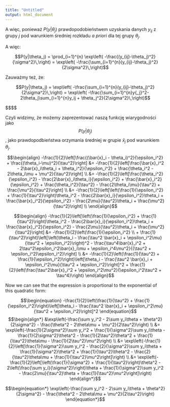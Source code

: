 ```yaml
---
title: "Untitled"
output: html_document
---
```


A więc, ponieważ $P(y|\theta_j)$ prawdopodobieństwem uzyskania danych $y_{ij}$ z grupy $j$ pod warunkiem średniej rozkładu *a priori* dla tej grupy $\theta_j$.

A więc:

$$P(y|\theta_j) = \prod_{i=1}^{n} \exp\left( -\frac{(y_{ij}-\theta_j)^2}{\sigma^2}\,\right) = \exp\left( -\frac{\sum_{i=1}^{n}(y_{ij}-\theta_j)^2}{2\sigma^2}\,\right)$$

Zauważmy też, że: 

$$P(y|\theta_j) = \exp\left( -\frac{\sum_{i=1}^{n}(y_{ij}-\theta_j)^2}{2\sigma^2}\,\right) = \exp\left( -\frac{\sum_{i=1}^{n}y{_j}^2-2\theta_j\sum_{i=1}^{n}y_ij + \theta_j^2}{2\sigma^2}\,\right)$$

$$\begin{equation}
\begin{aligned}
P(y|\theta_j) ={} & \exp\left( -\frac{\sum_{i=1}^{n}(y_{ij}-\theta_j)^2}{2\sigma^2}\,\right) \\
    ={}  & \exp\left( -\frac{\sum_{i=1}^{n}y_{ij}^2-2n_{j}\theta_j\sum_{i=1}^{n}y_{ij} + n_j\theta_j^2}{2\sigma^2}\,\right) \\
    ={}  & \exp\left( -\frac{\sum_{i=1}^{n}y_{ij}^2-2n_{j}\theta_j\sum_{i=1}^{n}y_{ij} + n_j\theta_j^2}{2\sigma^2} \frac{\frac{1}{n_j}}{\frac{1}{n_j}}\,\right) \\
    \propto{}  & \exp\left( -\frac{\sum_{i=1}^{n}\frac{y_{ij}^2}{n_j}-2\theta_j\sum_{i=1}^{n}y_{ij} + \theta_j^2}{2\frac{\sigma^2}{n_j}}\,\right);  \\
    \propto{} & \exp\left( -\frac{(\sum_{i=1}^{n}\frac{y_{ij}}{n_j}-\theta_j)^2}{\frac{\sigma^2}{n_j}}\,\right) \\
    \propto{} & \exp\left( -\frac{(\bar{x}_j-\theta_j)^2}{\frac{\sigma^2}{n_j}}\,\right); \hspace{2em}\bar{x}_j = \sum_{i=1}^{n}\frac{y_{ij}}{n_j} \\
    
\end{aligned}
\end{equation}$$

Czyli widzimy, że możemy zaprezentować naszą funkcję wiarygodności jako $$P(y|\theta_j)$$, jako prawdopodbieństwa orzymania średniej w grupie $\bar{x}_j$ pod warunkiem $\theta_j$. 




$$\begin{align}
-\frac{1}{2}\left[\frac{(\bar{x}_i - \theta_i)^2}{\epsilon_i^2} + \frac{(\theta_i-\mu)^2}{\tau^2}\right]  &= -\frac{1}{2}\left[\frac{\bar{x}_i^2 - 2\bar{x}_i\theta_i + \theta_i^2}{\epsilon_i^2} + \frac{\theta_i^2 - 2\theta_i\mu + \mu^2}{\tau^2}\right] \\
&= -\frac{1}{2}\left[\frac{\theta_i^2}{\epsilon_i^2} - \frac{2\bar{x}_i\theta_i}{\epsilon_i^2} + \frac{\bar{x}_i^2}{\epsilon_i^2} + \frac{\theta_i^2}{\tau^2} - \frac{2\theta_i\mu}{\tau^2} + \frac{\mu^2}{\tau^2}\right] \\
&= -\frac{1}{2}\left[\left(\frac{1}{\epsilon_i^2} + \frac{1}{\tau^2}\right)\theta_i^2 - \frac{2\bar{x}_i}{\epsilon_i^2}\theta_i + \frac{\bar{x}_i^2}{\epsilon_i^2} - \frac{2\mu}{\tau^2}\theta_i + \frac{\mu^2}{\tau^2}\right] \\
\end{align}$$ 


$$\begin{align}
-\frac{1}{2}\left[\left(\frac{1}{\epsilon_i^2} + \frac{1}{\tau^2}\right)\theta_i^2 - \frac{2\bar{x}_i}{\epsilon_i^2}\theta_i + \frac{\bar{x}_i^2}{\epsilon_i^2} - \frac{2\mu}{\tau^2}\theta_i + \frac{\mu^2}{\tau^2}\right] &= -\frac{1}{2}\left(\frac{1}{\epsilon_i^2} \\ + \frac{1}{\tau^2}\right)\left[\left(\theta_i - \frac{\tau^2 \bar{x}_i + \epsilon_i^2\mu}{\tau^2 + \epsilon_i^2}\right)^2 - \frac{\tau^4\bar{x}_i^2 + 2\tau^2\epsilon_i^2\bar{x}_i\mu + \epsilon_i^4\mu^2}{(\tau^2 + \epsilon_i^2)\epsilon_i^2}\right] \\
&= -\frac{1}{2}\left(\frac{1}{\tau^2} + \frac{1}{\epsilon_i^2}\right)\left[\theta_i - \frac{\tau^2 \bar{x}_i + \epsilon_i^2\mu}{\tau^2 + \epsilon_i^2}\right]^2 + \frac{1}{2}\left(\frac{\tau^2\bar{x}_i^2 + \epsilon_i^2\mu^2}{\epsilon_i^2\tau^2 + \tau^4}\right)
\end{align}$$

Now we can see that the expression is proportional to the exponential of this quadratic form:

$$\begin{equation}
-\frac{1}{2}\left(\frac{1}{\tau^2} + \frac{1}{\epsilon_i^2}\right)\left[\theta_i - \frac{\tau^2 \bar{x}_i + \epsilon_i^2\mu}{\tau^2 + \epsilon_i^2}\right]^2
\end{equation}$$
$$\begin{align*}
&\exp\left(-\frac{\sum y_i^2 - 2\sum y_i\theta + \theta^2}{2\sigma^2} - \frac{\theta^2 - 2\theta\mu + \mu^2}{2\tau^2}\right) \\
&= \exp\left(-\frac{1}{2\sigma^2}\sum y_i^2 + \frac{1}{\sigma^2}\sum y_i\theta - \frac{1}{2\sigma^2}\theta^2 - \frac{1}{2\tau^2}\theta^2 + \frac{1}{\tau^2}\theta\mu - \frac{1}{2\tau^2}\mu^2\right) \\
&= \exp\left(-\frac{1}{2}\left[\frac{1}{\sigma^2}\sum y_i^2 - \frac{2}{\sigma^2}\sum y_i\theta + \frac{1}{\sigma^2}\theta^2 + \frac{1}{\tau^2}\theta^2 - \frac{2}{\tau^2}\theta\mu + \frac{1}{\tau^2}\mu^2\right]\right) \\
&= \exp\left(-\frac{1}{2}\left[\left(\frac{1}{\sigma^2} + \frac{1}{\tau^2}\right)\theta^2 - 2\left(\frac{\sum y_i}{\sigma^2}\right)\theta + \frac{1}{\sigma^2}\sum y_i^2 - \frac{2\mu}{\tau^2}\theta + \frac{1}{\tau^2}\mu^2\right]\right)
\end{align*}$$




$$\begin{equation*}
\exp\left(-\frac{\sum y_i^2 - 2\sum y_i\theta + \theta^2}{2\sigma^2} - \frac{\theta^2 - 2\theta\mu + \mu^2}{2\tau^2}\right)
\end{equation*}$$